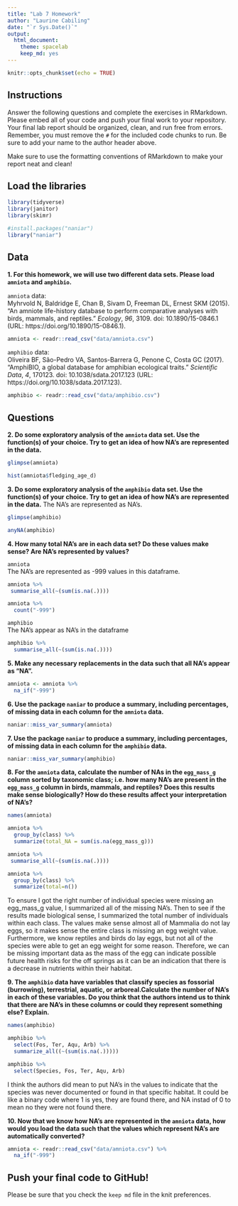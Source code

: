 ```yaml
---
title: "Lab 7 Homework"
author: "Laurine Cabiling"
date: "`r Sys.Date()`"
output:
  html_document: 
    theme: spacelab
    keep_md: yes
---
```


```r
knitr::opts_chunk$set(echo = TRUE)
```

## Instructions
Answer the following questions and complete the exercises in RMarkdown. Please embed all of your code and push your final work to your repository. Your final lab report should be organized, clean, and run free from errors. Remember, you must remove the `#` for the included code chunks to run. Be sure to add your name to the author header above.  

Make sure to use the formatting conventions of RMarkdown to make your report neat and clean!  

## Load the libraries
```r
library(tidyverse)
library(janitor)
library(skimr)
``` 

```r
#install.packages("naniar")
library("naniar")
```

## Data
**1. For this homework, we will use two different data sets. Please load `amniota` and `amphibio`.**  

`amniota` data:  
Myhrvold N, Baldridge E, Chan B, Sivam D, Freeman DL, Ernest SKM (2015). “An amniote life-history
database to perform comparative analyses with birds, mammals, and reptiles.” _Ecology_, *96*, 3109.
doi: 10.1890/15-0846.1 (URL: https://doi.org/10.1890/15-0846.1).
```r
amniota <- readr::read_csv("data/amniota.csv")
```

`amphibio` data:  
Oliveira BF, São-Pedro VA, Santos-Barrera G, Penone C, Costa GC (2017). “AmphiBIO, a global database
for amphibian ecological traits.” _Scientific Data_, *4*, 170123. doi: 10.1038/sdata.2017.123 (URL:
https://doi.org/10.1038/sdata.2017.123).
```r
amphibio <- readr::read_csv("data/amphibio.csv")
```

## Questions  
**2. Do some exploratory analysis of the `amniota` data set. Use the function(s) of your choice. Try to get an idea of how NA's are represented in the data.**  
```r
glimpse(amniota)
```

```r
hist(amniota$fledging_age_d)
```

**3. Do some exploratory analysis of the `amphibio` data set. Use the function(s) of your choice. Try to get an idea of how NA's are represented in the data.** 
The NA's are represented as NA's. 
```r
glimpse(amphibio)
```
```r
anyNA(amphibio)
```

**4. How many total NA's are in each data set? Do these values make sense? Are NA's represented by values?**   

`amniota`  
The NA's are represented as -999 values in this dataframe. 
```r
amniota %>% 
 summarise_all(~(sum(is.na(.))))
```
```r
amniota %>% 
  count("-999")
```

`amphibio`  
The NA's appear as NA's in the dataframe 
```r
amphibio %>% 
  summarise_all(~(sum(is.na(.))))
```

**5. Make any necessary replacements in the data such that all NA's appear as "NA".**   
```r
amniota <- amniota %>% 
  na_if("-999")
```

**6. Use the package `naniar` to produce a summary, including percentages, of missing data in each column for the `amniota` data.**  
```r
naniar::miss_var_summary(amniota)
```

**7. Use the package `naniar` to produce a summary, including percentages, of missing data in each column for the `amphibio` data.**
```r
naniar::miss_var_summary(amphibio)
```

**8. For the `amniota` data, calculate the number of NAs in the `egg_mass_g` column sorted by taxonomic class; i.e. how many NA's are present in the `egg_mass_g` column in birds, mammals, and reptiles? Does this results make sense biologically? How do these results affect your interpretation of NA's?**  
```r
names(amniota)
```
```r
amniota %>% 
  group_by(class) %>% 
  summarize(total_NA = sum(is.na(egg_mass_g)))
```
```r
amniota %>% 
 summarise_all(~(sum(is.na(.))))
```
```r
amniota %>% 
  group_by(class) %>% 
  summarize(total=n())
```
To ensure I got the right number of individual species were missing an egg_mass_g value, I summarized all of the missing NA's. Then to see if the results made biological sense, I summarized the total number of individuals within each class. The values make sense almost all of Mammalia do not lay eggs, so it makes sense the entire class is missing an egg weight value. Furthermore, we know reptiles and birds do lay eggs, but not all of the species were able to get an egg weight for some reason. Therefore, we can be missing important data as the mass of the egg can indicate possible future health risks for the off springs as it can be an indication that there is a decrease in nutrients within their habitat. 

**9. The `amphibio` data have variables that classify species as fossorial (burrowing), terrestrial, aquatic, or arboreal.Calculate the number of NA's in each of these variables. Do you think that the authors intend us to think that there are NA's in these columns or could they represent something else? Explain.**
```r
names(amphibio)
```
```r
amphibio %>% 
  select(Fos, Ter, Aqu, Arb) %>% 
  summarize_all((~(sum(is.na(.)))))
```
```r
amphibio %>% 
  select(Species, Fos, Ter, Aqu, Arb)
```
I think the authors did mean to put NA's in the values to indicate that the species was never documented or found in that specific habitat. It could be like a binary code where 1 is yes, they are found there, and NA instad of 0 to mean no they were not found there. 

**10. Now that we know how NA's are represented in the `amniota` data, how would you load the data such that the values which represent NA's are automatically converted?**
```r
amniota <- readr::read_csv("data/amniota.csv") %>% 
  na_if("-999")
```
## Push your final code to GitHub!
Please be sure that you check the `keep md` file in the knit preferences.  